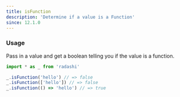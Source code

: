 ```yaml
---
title: isFunction
description: 'Determine if a value is a Function'
since: 12.1.0
---
```


### Usage

Pass in a value and get a boolean telling you if the value is a function.

```ts
import * as _ from 'radashi'

_.isFunction('hello') // => false
_.isFunction(['hello']) // => false
_.isFunction(() => 'hello') // => true
```
